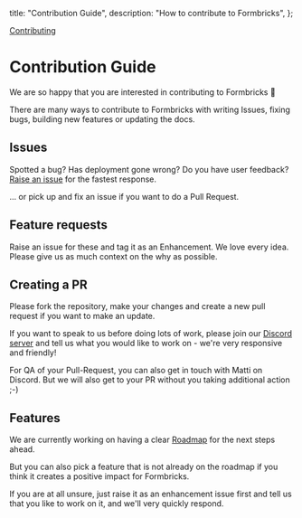   title: "Contribution Guide",
  description: "How to contribute to Formbricks",
};

[Contributing]()

# Contribution Guide

We are so happy that you are interested in contributing to Formbricks 🤗

There are many ways to contribute to Formbricks with writing Issues, fixing bugs, building new features or updating the docs.

## Issues

Spotted a bug? Has deployment gone wrong? Do you have user feedback? [Raise an issue](https://github.com/formbricks/formbricks/issues/new/choose) for the fastest response.

... or pick up and fix an issue if you want to do a Pull Request.

## Feature requests

Raise an issue for these and tag it as an Enhancement. We love every idea. Please give us as much context on the why as possible.

## Creating a PR

Please fork the repository, make your changes and create a new pull request if you want to make an update.

If you want to speak to us before doing lots of work, please join our [Discord server](https://formbricks.com/discord) and tell us what you would like to work on - we're very responsive and friendly!

For QA of your Pull-Request, you can also get in touch with Matti on Discord. But we will also get to your PR without you taking additional action ;-)

## Features

We are currently working on having a clear [Roadmap](https://github.com/formbricks/formbricks) for the next steps ahead.

But you can also pick a feature that is not already on the roadmap if you think it creates a positive impact for Formbricks.

If you are at all unsure, just raise it as an enhancement issue first and tell us that you like to work on it, and we'll very quickly respond.
